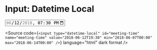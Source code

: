 
<Meta title="Atoms/Form/Input: Datetime Local" />

# Input: Datetime Local

<Unstyled>
  <input
    type="datetime-local"
    id="meeting-time"
    name="meeting-time"
    value="2018-06-12T19:30"
    min="2018-06-07T00:00"
    max="2018-06-14T00:00"
  />

  <Source
    code={`
      <input
        type="datetime-local"
        id="meeting-time"
        name="meeting-time"
        value="2018-06-12T19:30"
        min="2018-06-07T00:00"
        max="2018-06-14T00:00"
      />
    `}
    language="html"
    dark
    format
  />
</Unstyled>